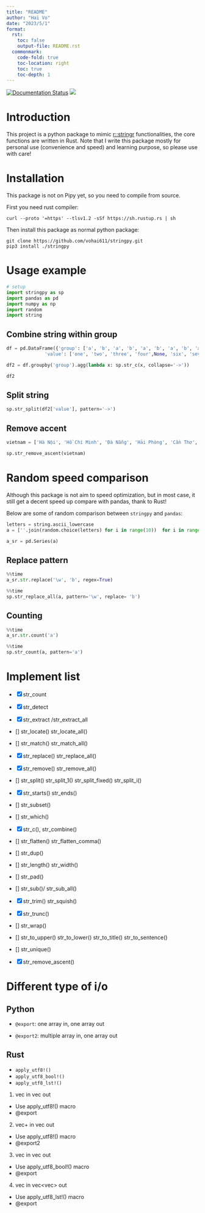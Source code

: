 ```yaml
---
title: "README"
author: "Hai Vo"
date: "2023/5/1"
format: 
  rst: 
    toc: false
    output-file: README.rst
  commonmark:
    code-fold: true
    toc-location: right
    toc: true
    toc-depth: 1
---
```


[![Documentation Status](https://readthedocs.org/projects/stringpy/badge/?version=latest)](https://stringpy.readthedocs.io/en/latest/?badge=latest)
[![](https://github.com/vohai611/stringpy/actions/workflows/CI.yml/badge.svg?branch=main)](https://github.com/vohai611/stringpy/actions/workflows/CI.yml)

# Introduction

This project is a python package to mimic [r::stringr](https://stringr.tidyverse.org/) functionalities, the core functions are written in Rust. Note that I write this package mostly for personal use (convenience and speed) and learning purpose, so please use with care!  

# Installation

This package is not on Pipy yet, so you need to compile from source. 

First you need rust compiler:
```
curl --proto '=https' --tlsv1.2 -sSf https://sh.rustup.rs | sh
```

Then install this package as normal python package:
```
git clone https://github.com/vohai611/stringpy.git
pip3 install ./stringpy
```

# Usage example

```python
# setup
import stringpy as sp
import pandas as pd
import numpy as np
import random
import string
```

## Combine string within group
```python
df = pd.DataFrame({'group': ['a', 'b', 'a', 'b', 'a', 'b', 'a', 'b', 'a', 'b'],
              'value': ['one', 'two', 'three', 'four',None, 'six', 'seven', 'eight', 'nine', 'ten']})

df2 = df.groupby('group').agg(lambda x: sp.str_c(x, collapse='->'))

df2
```

## Split string

```python
sp.str_split(df2['value'], pattern='->')
```

## Remove accent

```python
vietnam = ['Hà Nội', 'Hồ Chí Minh', 'Đà Nẵng', 'Hải Phòng', 'Cần Thơ', 'Biên Hòa', 'Nha Trang', 'BMT', 'Huế', 'Buôn Ma Thuột', 'Bắc Giang', 'Bắc Ninh', 'Bến Tre', 'Bình Dương', 'Bình Phước', 'Bình Thuận', 'Cà Mau', 'Cao Bằng', 'Đắk Lắk', 'Đắk Nông', 'Điện Biên', 'Đồng Nai', 'Đồng Tháp', 'Gia Lai', 'Hà Giang', 'Hà Nam', 'Hà Tĩnh', 'Hải Dương', 'Hậu Giang', 'Hòa Bình', 'Hưng Yên', 'Khánh Hòa', 'Kiên Giang', 'Kon Tum', 'Lai Châu', 'Lâm Đồng', 'Lạng Sơn', 'Lào Cai', 'Long An', 'Nam Định', 'Nghệ An', 'Ninh Bình', 'Ninh Thuận', 'Phú Thọ', 'Phú Yên', 'Quảng Bình', 'Quảng Nam', 'Quảng Ngãi', 'Quảng Ninh', 'Quảng Trị', 'Sóc Trăng', 'Sơn La'] 

sp.str_remove_ascent(vietnam)
```

# Random speed comparison

Although this package is not aim to speed optimization, but in most case, it still get a decent speed up compare with pandas, thank to Rust!

Below are some of random comparison between `stringpy` and `pandas`:

```python

letters = string.ascii_lowercase
a = [''.join(random.choice(letters) for i in range(10))  for i in range(600_000)]

a_sr = pd.Series(a)

```

## Replace pattern
```python
%%time
a_sr.str.replace('\w', 'b', regex=True)
```

```python
%%time
sp.str_replace_all(a, pattern='\w', replace= 'b')
```

## Counting

```python
%%time
a_sr.str.count('a')
```

```python
%%time
sp.str_count(a, pattern='a')
```

# Implement list
- [x] str_count
- [x] str_detect
- [x] str_extract /str_extract_all
- [] str_locate() str_locate_all()
- [] str_match() str_match_all()
- [x] str_replace() str_replace_all()
- [x] str_remove() str_remove_all()
- [] str_split() str_split_1() str_split_fixed() str_split_i()
- [x] str_starts() str_ends()

- [] str_subset()
- [] str_which()

- [x] str_c(), str_combine()
- [] str_flatten() str_flatten_comma()

- [] str_dup()
- [] str_length() str_width()
- [] str_pad()
- [] str_sub()/  str_sub_all()
- [x] str_trim() str_squish()
- [x] str_trunc()
- [] str_wrap()

- [] str_to_upper() str_to_lower() str_to_title() str_to_sentence()
- [] str_unique()
- [x] str_remove_ascent()

# Different type of i/o

## Python
- `@export`: one array in, one array out

- `@export2`: multiple array in, one array out

## Rust
- `apply_utf8!()`   
- `apply_utf8_bool!()`
- `apply_utf8_lst!()`

1. vec<str> in vec<str> out
- Use apply_utf8!() macro
- @export

2. vec<str>+ in vec<str> out
- Use apply_utf8!() macro
- @export2

3. vec<str> in vec<bool> out
- Use apply_utf8_bool!() macro
- @export

4. vec<str> in vec<vec<str>> out
- Use apply_utf8_lst!() macro
- @export